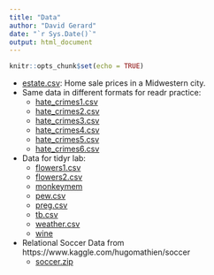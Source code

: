 ---
title: "Data"
author: "David Gerard"
date: "`r Sys.Date()`"
output: html_document
---

```{r setup, include=FALSE}
knitr::opts_chunk$set(echo = TRUE)
```

- [estate.csv](./data/estate.csv): Home sale prices in a Midwestern city.
- Same data in different formats for readr practice:
    - [hate_crimes1.csv](./data/hate_crimes1.csv)
    - [hate_crimes2.csv](./data/hate_crimes2.csv)
    - [hate_crimes3.csv](./data/hate_crimes3.csv)
    - [hate_crimes4.csv](./data/hate_crimes4.csv)
    - [hate_crimes5.csv](./data/hate_crimes5.csv)
    - [hate_crimes6.csv](./data/hate_crimes6.csv)
- Data for tidyr lab:
    - [flowers1.csv](./data/flowers1.csv)
    - [flowers2.csv](./data/flowers2.csv)
    - [monkeymem](./data/monkeymem.csv)
    - [pew.csv](./data/pew.csv)
    - [preg.csv](./data/preg.csv)
    - [tb.csv](./data/tb.csv)
    - [weather.csv](./data/weather.csv)
    - [wine](./data/wine.csv)
- Relational Soccer Data from https://www.kaggle.com/hugomathien/soccer
    - [soccer.zip](./data/soccer/soccer.zip)
